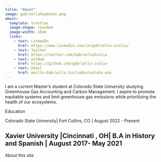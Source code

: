 ```yaml
---
title: "About"
image: gabriellaheadshot.png
about: 
  template: trestles
  image-shape: rounded
  image-width: 15em
  links:
    - text: LinkedIn
      href: https://www.linkedin.com/in/gabriella-scolio/
    - text: Twitter
      href: https://twitter.com/GabriellaScolio
    - text: GitHub
      href: https://github.com/gabriella-scolio
    - text: Email
      href: mailto:Gabriella.Scolio@colostate.edu
---
```


I am a current Master's student at Colorado State University studying Greenhouse Gas Accounting and Carbon Management. I aspire to promote equitable systems and limit greenhouse gas emissions while prioritizing the health of our ecosystems.

Education

Colorado State University| Fort Collins, CO | August 2022 - Present

Xavier University |Cincinnati , OH| B.A in History and Spanish | August 2017- May 2021
---

About this site

```r
```
